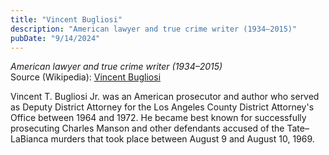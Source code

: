 ```yaml
---
title: "Vincent Bugliosi"
description: "American lawyer and true crime writer (1934–2015)"
pubDate: "9/14/2024"
---
```


*American lawyer and true crime writer (1934–2015)*  
Source (Wikipedia): [Vincent Bugliosi][1]

Vincent T. Bugliosi Jr. was an American prosecutor and author who served as Deputy District Attorney for the Los Angeles County District Attorney's Office between 1964 and 1972. He became best known for successfully prosecuting Charles Manson and other defendants accused of the Tate–LaBianca murders that took place between August 9 and August 10, 1969.

[1]: https://en.wikipedia.org/wiki/Vincent_Bugliosi
